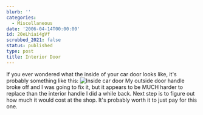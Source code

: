 ```yaml
---
blurb: ''
categories:
  - Miscellaneous
date: '2006-04-14T00:00:00'
id: 20eLhiai4gVf
scrubbed_2021: false
status: published
type: post
title: Interior Door
---
```


If you ever wondered what the inside of your car door looks like,
it's probably something like this:
![Inside car door](http://www.alanwsmith.com/blog/wp-content/uploads/2006/04/20060414_210832a.jpg "Inside car door")
My outside door handle broke off and I was going to fix it, but it
appears to be MUCH harder to replace than the interior handle I did
a while back. Next step is to figure out how much it would cost at
the shop. It's probably worth it to just pay for this one.
